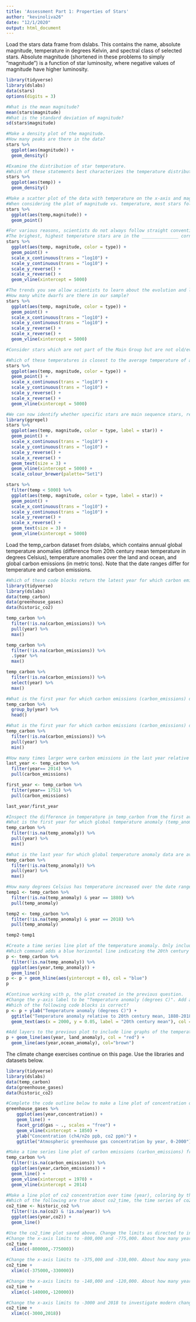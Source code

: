 ```yaml
---
title: 'Assessment Part 1: Properties of Stars'
author: "kevinoliva26"
date: "12/1/2020"
output: html_document
---
```


Load the stars data frame from dslabs. This contains the name, absolute magnitude, temperature in degrees Kelvin, and spectral class of selected stars. Absolute magnitude (shortened in these problems to simply "magnitude") is a function of star luminosity, where negative values of magnitude have higher luminosity.
```r
library(tidyverse)
library(dslabs)
data(stars)
options(digits = 3) 

#What is the mean magnitude?
mean(stars$magnitude)
#What is the standard deviation of magnitude?
sd(stars$magnitude)

#Make a density plot of the magnitude.
#How many peaks are there in the data?
stars %>% 
  ggplot(aes(magnitude)) +
  geom_density()

#Examine the distribution of star temperature.
#Which of these statements best characterizes the temperature distribution?
stars %>%
  ggplot(aes(temp)) +
  geom_density()

#Make a scatter plot of the data with temperature on the x-axis and magnitude on the y-axis and examine the relationship between the variables. Recall that lower magnitude means a more luminous (brighter) star.
#When considering the plot of magnitude vs. temperature, most stars follow a _______________ trend. These are called main sequence stars.
stars %>%
  ggplot(aes(temp,magnitude)) +
  geom_point()

#For various reasons, scientists do not always follow straight conventions when making plots, and astronomers usually transform values of star luminosity and temperature before plotting. Flip the y-axis so that lower values of magnitude are at the top of the axis (recall that more luminous stars have lower magnitude) using scale_y_reverse(). Take the log base 10 of temperature and then also flip the x-axis.
#The brighest, highest temperature stars are in the ______________ corner of the plot.
stars %>%
  ggplot(aes(temp, magnitude, color = type)) +
  geom_point() +
  scale_x_continuous(trans = "log10") +
  scale_y_continuous(trans = "log10") +
  scale_y_reverse() +
  scale_x_reverse() +
  geom_vline(xintercept = 5000)

#The trends you see allow scientists to learn about the evolution and lifetime of stars. The primary group of stars to which most stars belong we will call the main sequence stars (discussed in question 4). Most stars belong to this main sequence, however some of the more rare stars are classified as “old” and “evolved” stars. These stars tend to be hotter stars, but also have low luminosity, and are known as white dwarfs.
#How many white dwarfs are there in our sample?
stars %>%
  ggplot(aes(temp, magnitude, color = type)) +
  geom_point() +
  scale_x_continuous(trans = "log10") +
  scale_y_continuous(trans = "log10") +
  scale_y_reverse() +
  scale_x_reverse() +
  geom_vline(xintercept = 5000)

#Consider stars which are not part of the Main Group but are not old/evolved (white dwarf) stars. These stars must also be unique in certain ways and are known as giants. Use the plot from Question 5 to estimate the average temperature of a giant.

#Which of these temperatures is closest to the average temperature of a giant?:
stars %>%
  ggplot(aes(temp, magnitude, color = type)) +
  geom_point() +
  scale_x_continuous(trans = "log10") +
  scale_y_continuous(trans = "log10") +
  scale_y_reverse() +
  scale_x_reverse() +
  geom_vline(xintercept = 5000)

#We can now identify whether specific stars are main sequence stars, red giants or white dwarfs. Add text labels to the plot to answer these questions. You may wish to plot only a selection of the labels, repel the labels, or zoom in on the plot in RStudio so you can locate specific stars.
library(ggrepel)
stars %>%
  ggplot(aes(temp, magnitude, color = type, label = star)) +
  geom_point() +
  scale_x_continuous(trans = "log10") +
  scale_y_continuous(trans = "log10") +
  scale_y_reverse() +
  scale_x_reverse() +
  geom_text(size = 3) +
  geom_vline(xintercept = 5000) +
  scale_colour_brewer(palette="Set1")

stars %>%
  filter(temp < 5000) %>%
  ggplot(aes(temp, magnitude, color = type, label = star)) +
  geom_point() +
  scale_x_continuous(trans = "log10") +
  scale_y_continuous(trans = "log10") +
  scale_y_reverse() +
  scale_x_reverse() +
  geom_text(size = 3) +
  geom_vline(xintercept = 5000) 
```

Load the temp_carbon dataset from dslabs, which contains annual global temperature anomalies (difference from 20th century mean temperature in degrees Celsius), temperature anomalies over the land and ocean, and global carbon emissions (in metric tons). Note that the date ranges differ for temperature and carbon emissions.
```r
#Which of these code blocks return the latest year for which carbon emissions are reported?
library(tidyverse)
library(dslabs)
data(temp_carbon)
data(greenhouse_gases)
data(historic_co2)

temp_carbon %>%
  filter(!is.na(carbon_emissions)) %>%
  pull(year) %>%
  max()

temp_carbon %>%
  filter(!is.na(carbon_emissions)) %>%
  .$year %>%
  max()

temp_carbon %>%
  filter(!is.na(carbon_emissions)) %>%
  select(year) %>%
  max()

#What is the first year for which carbon emissions (carbon_emissions) data are available?
temp_carbon %>%
  group_by(year) %>%
  head()

#What is the first year for which carbon emissions (carbon_emissions) data are available?
temp_carbon %>%
  filter(!is.na(carbon_emissions)) %>%
  pull(year) %>%
  min()

#How many times larger were carbon emissions in the last year relative to the first year?
last_year <- temp_carbon %>%
  filter(year== 2014) %>%
  pull(carbon_emissions) 

first_year <- temp_carbon %>%
  filter(year== 1751) %>%
  pull(carbon_emissions) 

last_year/first_year

#Inspect the difference in temperature in temp_carbon from the first available year to the last available year.
#What is the first year for which global temperature anomaly (temp_anomaly) data are available?
temp_carbon %>%
  filter(!is.na(temp_anomaly)) %>%
  pull(year) %>%
  min()

#What is the last year for which global temperature anomaly data are available?
temp_carbon %>%
  filter(!is.na(temp_anomaly)) %>%
  pull(year) %>%
  max()

#How many degrees Celsius has temperature increased over the date range? Compare the temperatures in the most recent year versus the oldest year.
temp1 <- temp_carbon %>%
  filter(!is.na(temp_anomaly) & year == 1880) %>%
  pull(temp_anomaly)

temp2 <- temp_carbon %>%
  filter(!is.na(temp_anomaly) & year == 2018) %>%
  pull(temp_anomaly)

temp2-temp1

#Create a time series line plot of the temperature anomaly. Only include years where temperatures are reported. Save this plot to the object p.
#Which command adds a blue horizontal line indicating the 20th century mean temperature?
p <- temp_carbon %>%
  filter(!is.na(temp_anomaly)) %>%
  ggplot(aes(year,temp_anomaly)) +
  geom_line()
p <- p + geom_hline(aes(yintercept = 0), col = "blue")
p

#Continue working with p, the plot created in the previous question.
#Change the y-axis label to be "Temperature anomaly (degrees C)". Add a title, "Temperature anomaly relative to 20th century mean, 1880-2018". Also add a text layer to the plot: the x-coordinate should be 2000, the y-coordinate should be 0.05, the text should be "20th century mean", and the text color should be blue.
#Which of the following code blocks is correct?
p <- p + ylab("Temperature anomaly (degrees C)") +
  ggtitle("Temperature anomaly relative to 20th century mean, 1880-2018") +
  geom_text(aes(x = 2000, y = 0.05, label = "20th century mean"), col = "blue")

#Add layers to the previous plot to include line graphs of the temperature anomaly in the ocean (ocean_anomaly) and on land (land_anomaly). Assign different colors to the lines. Compare the global temperature anomaly to the land temperature anomaly and ocean temperature anomaly.
p + geom_line(aes(year, land_anomaly), col = "red") +
  geom_line(aes(year,ocean_anomaly), col="brown")
```

The climate change exercises continue on this page. Use the libraries and datasets below.
```r
library(tidyverse)
library(dslabs)
data(temp_carbon)
data(greenhouse_gases)
data(historic_co2)

#Complete the code outline below to make a line plot of concentration on the y-axis by year on the x-axis. Facet by gas, aligning the plots vertically so as to ease comparisons along the year axis. Add a vertical line with an x-intercept at the year 1850, noting the unofficial start of the industrial revolution and widespread fossil fuel consumption. Note that the units for ch4 and n2o are ppb while the units for co2 are ppm.
greenhouse_gases %>%
    ggplot(aes(year,concentration)) +
    geom_line() +
    facet_grid(gas ~ ., scales = "free") +
    geom_vline(xintercept = 1850) +
    ylab("Concentration (ch4/n2o ppb, co2 ppm)") +
    ggtitle("Atmospheric greenhouse gas concentration by year, 0-2000")

#Make a time series line plot of carbon emissions (carbon_emissions) from the temp_carbon dataset. The y-axis is metric tons of carbon emitted per year.
temp_carbon %>%
  filter(!is.na(carbon_emissions)) %>%
  ggplot(aes(year,carbon_emissions)) +
  geom_line() +
  geom_vline(xintercept = 1970) +
  geom_vline(xintercept = 2014)

#Make a line plot of co2 concentration over time (year), coloring by the measurement source (source). Save this plot as co2_time for later use.
#Which of the following are true about co2_time, the time series of co2 over the last 800,000 years?
co2_time <- historic_co2 %>%
  filter(!is.na(co2) & !is.na(year)) %>%
  ggplot(aes(year,co2)) +
  geom_line()

#Use the co2_time plot saved above. Change the limits as directed to investigate the rate of change in co2 over various periods with spikes in co2 concentration.
#Change the x-axis limits to -800,000 and -775,000. About how many years did it take for co2 to rise from 200 ppmv to its peak near 275 ppmv?
co2_time +
  xlim(c(-800000,-775000))

#Change the x-axis limits to -375,000 and -330,000. About how many years did it take for co2 to rise from the minimum of 180 ppm to its peak of 300 ppmv?
co2_time +
  xlim(c(-375000,-330000))

#Change the x-axis limits to -140,000 and -120,000. About how many years did it take for co2 to rise from 200 ppmv to its peak near 280 ppmv?
co2_time +
  xlim(c(-140000,-120000))

#Change the x-axis limits to -3000 and 2018 to investigate modern changes in co2. About how many years did it take for co2 to rise from its stable level around 275 ppmv to the current level of over 400 ppmv?
co2_time +
  xlim(c(-3000,2018))
```




